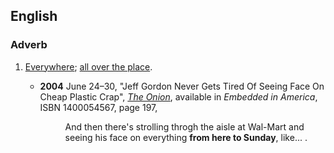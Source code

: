 ==English==

===Adverb===
{{en-adv|head=[[from]] [[here]] [[to]] [[Sunday]]|-}}
# {{context|idiomatic|lang=en}} [[everywhere|Everywhere]]; [[all over the place]].
#* '''2004''' June 24–30, "Jeff Gordon Never Gets Tired Of<!--sic capital O--> Seeing Face On<!--sic capital O--> Cheap Plastic Crap", ''[[w:The Onion|The Onion]]'', available in ''Embedded in America'', ISBN 1400054567, page 197,
#*: And then there's strolling throgh the aisle at Wal-Mart and seeing his face on everything '''from here to Sunday''', like...&nbsp;.